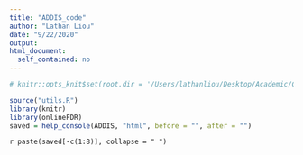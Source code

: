 ```yaml
---
title: "ADDIS_code"
author: "Lathan Liou"
date: "9/22/2020"
output: 
html_document:
  self_contained: no
---
```


```r
# knitr::opts_knit$set(root.dir = '/Users/lathanliou/Desktop/Academic/Cambridge/BSU-job/onlineFDRShiny')
```

```r
source("utils.R")
library(knitr)
library(onlineFDR)
saved = help_console(ADDIS, "html", before = "", after = "")
```
 
`r paste(saved[-c(1:8)], collapse = " ")`